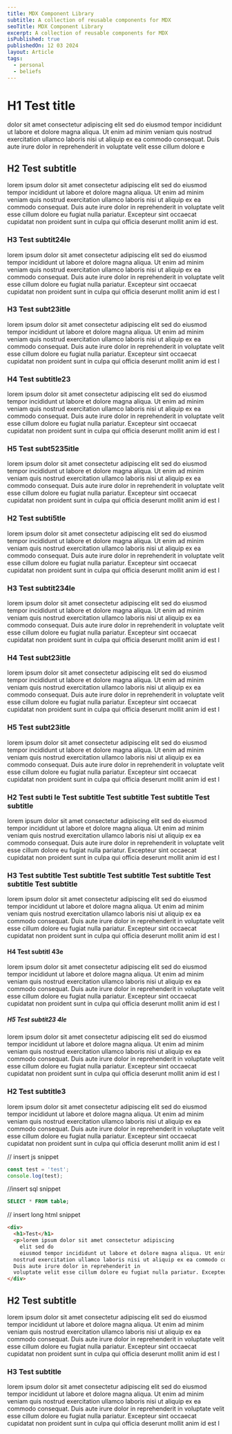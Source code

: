 ```yaml
---
title: MDX Component Library
subtitle: A collection of reusable components for MDX
seoTitle: MDX Component Library
excerpt: A collection of reusable components for MDX
isPublished: true
publishedOn: 12 03 2024
layout: Article
tags:
  - personal
  - beliefs
---
```


# H1 Test title

dolor sit amet consectetur adipiscing elit sed do eiusmod tempor incididunt ut labore et dolore magna aliqua. Ut enim ad minim veniam quis 
nostrud exercitation ullamco laboris nisi ut aliquip ex ea commodo consequat. Duis aute irure dolor in reprehenderit in
voluptate velit esse cillum dolore e

## H2 Test subtitle

lorem ipsum dolor sit amet consectetur adipiscing elit sed do eiusmod tempor incididunt ut labore et dolore magna aliqua. Ut enim ad minim veniam quis 
nostrud exercitation ullamco laboris nisi ut aliquip ex ea commodo consequat. Duis aute irure dolor in reprehenderit in
voluptate velit esse cillum dolore eu fugiat nulla pariatur. Excepteur sint occaecat cupidatat non proident sunt in culpa qui officia deserunt mollit anim id est.

### H3 Test subtit24le

lorem ipsum dolor sit amet consectetur adipiscing elit sed do eiusmod tempor incididunt ut labore et dolore magna aliqua. Ut enim ad minim veniam quis 
nostrud exercitation ullamco laboris nisi ut aliquip ex ea commodo consequat. Duis aute irure dolor in reprehenderit in
voluptate velit esse cillum dolore eu fugiat nulla pariatur. Excepteur sint occaecat cupidatat non proident sunt in culpa qui officia deserunt mollit anim id est l

### H3 Test subt23itle

lorem ipsum dolor sit amet consectetur adipiscing elit sed do eiusmod tempor incididunt ut labore et dolore magna aliqua. Ut enim ad minim veniam quis 
nostrud exercitation ullamco laboris nisi ut aliquip ex ea commodo consequat. Duis aute irure dolor in reprehenderit in
voluptate velit esse cillum dolore eu fugiat nulla pariatur. Excepteur sint occaecat cupidatat non proident sunt in culpa qui officia deserunt mollit anim id est l

### H4 Test subtitle23

lorem ipsum dolor sit amet consectetur adipiscing elit sed do eiusmod tempor incididunt ut labore et dolore magna aliqua. Ut enim ad minim veniam quis 
nostrud exercitation ullamco laboris nisi ut aliquip ex ea commodo consequat. Duis aute irure dolor in reprehenderit in
voluptate velit esse cillum dolore eu fugiat nulla pariatur. Excepteur sint occaecat cupidatat non proident sunt in culpa qui officia deserunt mollit anim id est l

### H5 Test subt5235itle

lorem ipsum dolor sit amet consectetur adipiscing elit sed do eiusmod tempor incididunt ut labore et dolore magna aliqua. Ut enim ad minim veniam quis 
nostrud exercitation ullamco laboris nisi ut aliquip ex ea commodo consequat. Duis aute irure dolor in reprehenderit in
voluptate velit esse cillum dolore eu fugiat nulla pariatur. Excepteur sint occaecat cupidatat non proident sunt in culpa qui officia deserunt mollit anim id est l

### H2 Test subti5tle

lorem ipsum dolor sit amet consectetur adipiscing elit sed do eiusmod tempor incididunt ut labore et dolore magna aliqua. Ut enim ad minim veniam quis 
nostrud exercitation ullamco laboris nisi ut aliquip ex ea commodo consequat. Duis aute irure dolor in reprehenderit in
voluptate velit esse cillum dolore eu fugiat nulla pariatur. Excepteur sint occaecat cupidatat non proident sunt in culpa qui officia deserunt mollit anim id est l
### H3 Test subtit234le

lorem ipsum dolor sit amet consectetur adipiscing elit sed do eiusmod tempor incididunt ut labore et dolore magna aliqua. Ut enim ad minim veniam quis 
nostrud exercitation ullamco laboris nisi ut aliquip ex ea commodo consequat. Duis aute irure dolor in reprehenderit in
voluptate velit esse cillum dolore eu fugiat nulla pariatur. Excepteur sint occaecat cupidatat non proident sunt in culpa qui officia deserunt mollit anim id est l

### H4 Test subt23itle

lorem ipsum dolor sit amet consectetur adipiscing elit sed do eiusmod tempor incididunt ut labore et dolore magna aliqua. Ut enim ad minim veniam quis 
nostrud exercitation ullamco laboris nisi ut aliquip ex ea commodo consequat. Duis aute irure dolor in reprehenderit in
voluptate velit esse cillum dolore eu fugiat nulla pariatur. Excepteur sint occaecat cupidatat non proident sunt in culpa qui officia deserunt mollit anim id est l

### H5 Test subt23itle

lorem ipsum dolor sit amet consectetur adipiscing elit sed do eiusmod tempor incididunt ut labore et dolore magna aliqua. Ut enim ad minim veniam quis 
nostrud exercitation ullamco laboris nisi ut aliquip ex ea commodo consequat. Duis aute irure dolor in reprehenderit in
voluptate velit esse cillum dolore eu fugiat nulla pariatur. Excepteur sint occaecat cupidatat non proident sunt in culpa qui officia deserunt mollit anim id est l

### H2 Test subti le Test subtitle Test subtitle Test subtitle Test subtitle 

lorem ipsum dolor sit amet consectetur adipiscing elit sed do eiusmod tempor incididunt ut labore et dolore magna aliqua. Ut enim ad minim veniam quis 
nostrud exercitation ullamco laboris nisi ut aliquip ex ea commodo consequat. Duis aute irure dolor in reprehenderit in
voluptate velit esse cillum dolore eu fugiat nulla pariatur. Excepteur sint occaecat cupidatat non proident sunt in culpa qui officia deserunt mollit anim id est l
### H3 Test subtitle Test subtitle Test subtitle Test subtitle Test subtitle Test subtitle 

lorem ipsum dolor sit amet consectetur adipiscing elit sed do eiusmod tempor incididunt ut labore et dolore magna aliqua. Ut enim ad minim veniam quis 
nostrud exercitation ullamco laboris nisi ut aliquip ex ea commodo consequat. Duis aute irure dolor in reprehenderit in
voluptate velit esse cillum dolore eu fugiat nulla pariatur. Excepteur sint occaecat cupidatat non proident sunt in culpa qui officia deserunt mollit anim id est l

#### H4 Test subtitl 43e

lorem ipsum dolor sit amet consectetur adipiscing elit sed do eiusmod tempor incididunt ut labore et dolore magna aliqua. Ut enim ad minim veniam quis 
nostrud exercitation ullamco laboris nisi ut aliquip ex ea commodo consequat. Duis aute irure dolor in reprehenderit in
voluptate velit esse cillum dolore eu fugiat nulla pariatur. Excepteur sint occaecat cupidatat non proident sunt in culpa qui officia deserunt mollit anim id est l

##### H5 Test subtit23 4le

lorem ipsum dolor sit amet consectetur adipiscing elit sed do eiusmod tempor incididunt ut labore et dolore magna aliqua. Ut enim ad minim veniam quis 
nostrud exercitation ullamco laboris nisi ut aliquip ex ea commodo consequat. Duis aute irure dolor in reprehenderit in
voluptate velit esse cillum dolore eu fugiat nulla pariatur. Excepteur sint occaecat cupidatat non proident sunt in culpa qui officia deserunt mollit anim id est l

### H2 Test subtitle3 

lorem ipsum dolor sit amet consectetur adipiscing elit sed do eiusmod tempor incididunt ut labore et dolore magna aliqua. Ut enim ad minim veniam quis 
nostrud exercitation ullamco laboris nisi ut aliquip ex ea commodo consequat. Duis aute irure dolor in reprehenderit in
voluptate velit esse cillum dolore eu fugiat nulla pariatur. Excepteur sint occaecat cupidatat non proident sunt in culpa qui officia deserunt mollit anim id est l

// insert js snippet
```js
const test = 'test';
console.log(test);
```

//insert sql snippet
```sql
SELECT * FROM table;
```
// insert long html snippet
```html
<div>
  <h1>Test</h1>
  <p>lorem ipsum dolor sit amet consectetur adipiscing 
    elit sed do 
    eiusmod tempor incididunt ut labore et dolore magna aliqua. Ut enim ad minim veniam quis 
  nostrud exercitation ullamco laboris nisi ut aliquip ex ea commodo consequat. 
  Duis aute irure dolor in reprehenderit in
  voluptate velit esse cillum dolore eu fugiat nulla pariatur. Excepteur sint occaecat cupidatat non proident sunt in culpa qui officia deserunt mollit anim id est l</p>
</div>
```

## H2 Test subtitle

lorem ipsum dolor sit amet consectetur adipiscing elit sed do eiusmod tempor incididunt ut labore et dolore magna aliqua. Ut enim ad minim veniam quis 
nostrud exercitation ullamco laboris nisi ut aliquip ex ea commodo consequat. Duis aute irure dolor in reprehenderit in
voluptate velit esse cillum dolore eu fugiat nulla pariatur. Excepteur sint occaecat cupidatat non proident sunt in culpa qui officia deserunt mollit anim id est l

### H3 Test subtitle

lorem ipsum dolor sit amet consectetur adipiscing elit sed do eiusmod tempor incididunt ut labore et dolore magna aliqua. Ut enim ad minim veniam quis 
nostrud exercitation ullamco laboris nisi ut aliquip ex ea commodo consequat. Duis aute irure dolor in reprehenderit in
voluptate velit esse cillum dolore eu fugiat nulla pariatur. Excepteur sint occaecat cupidatat non proident sunt in culpa qui officia deserunt mollit anim id est l


